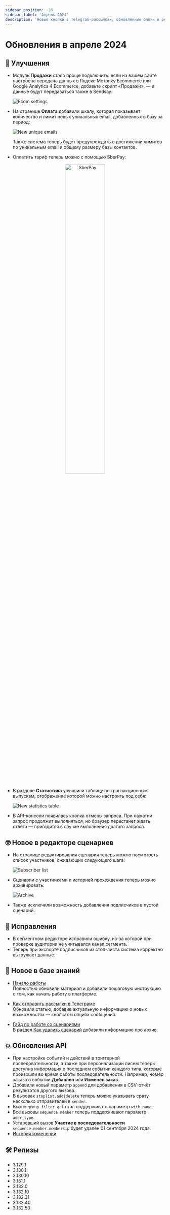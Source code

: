 ```yaml
---
sidebar_position: -16
sidebar_label: 'Апрель 2024'
description: 'Новые кнопки в Telegram-рассылках, обновлённые блоки в редакторе сценариев, группировка ссылок в карте кликов, другие улучшения и исправления платформы'
---
```



# Обновления в апреле 2024

## 🚀 Улучшения

- Модуль **Продажи** стало проще подключить: если на вашем сайте настроена передача данных в Яндекс Метрику Ecommerce или Google Analytics 4 Ecommerce, добавьте скрипт «Продажи», — и данные будут передаваться также в Sendsay:

  ![Ecom settings](/img/updates/2024/updates-april-2024/ecom-settings.png)

- На странице **Оплата** добавили шкалу, которая показывает количество и лимит новых уникальных email, добавленных в базу за период:

  ![New unique emails](/img/updates/2024/updates-april-2024/new-unique-emails.png)

  Также система теперь будет предупреждать о достижении лимитов по уникальным email и общему размеру базы контактов.

- Оплатить тариф теперь можно с помощью SberPay:

<p align="center">
  <img width="50%" src={sberpay} alt="SberPay" />
</p>

- В разделе **Статистика** улучшили таблицу по транзакционным выпускам, отображение которой можно настроить под себя:

  ![New statistics table](/img/updates/2024/updates-april-2024/new-statistics-table.png)

- В API-консоли появилась кнопка отмены запроса. При нажатии запрос продолжит выполняться, но браузер перестанет ждать ответа — пригодится в случае выполнения долгого запроса.

## 🤓 Новое в редакторе сценариев

- На странице редактирования сценария теперь можно посмотреть список участников, ожидающих следующего шага:

  ![Subscriber list](/img/updates/2024/updates-april-2024/subscriber-list.gif)

- Сценарии с участниками и историей прохождения теперь можно архивировать:

  ![Archive](/img/updates/2024/updates-april-2024/archive.gif)

- Также исключили возможность добавления подписчиков в пустой сценарий.

## 🐛 Исправления

- В сегментном редакторе исправили ошибку, из-за которой при проверке аудитории не учитывался канал сегмента.
- Теперь при экспорте подписчиков из стоп-листа система корректно выгружает данные.

## 📖 Новое в базе знаний

- [Начало работы](https://docs.sendsay.ru/)<br/>
  Полностью обновили материал и добавили пошаговую инструкцию о том, как начать работу в платформе.

- [Как отправить рассылки в Телеграме](https://docs.sendsay.ru/other-channels/telegram/how-to-create-a-telegram-campaign)<br/>
  Обновили статью, добавив актуальную информацию о новых возможностях — кнопках и опциях сообщения.

- [Гайд по работе со сценариями](https://docs.sendsay.ru/automations/automation-with-workflows/workflow-guide)<br/>
  В раздел [Как удалить сценарий](https://docs.sendsay.ru/automations/automation-with-workflows/workflow-guide/#как-удалить-сценарий) добавили информацию про архив.

## 💥 Обновления API

- При настройке событий и действий в триггерной последовательности, а также при персонализации писем теперь доступна информация о последнем событии каждого типа, которые произошли во время работы последовательности. Например, номер заказа в событии **Добавлен** или **Изменен заказ**.
- Добавили новый параметр `append` для добавления в СSV-отчёт результатов другого вызова.
- В вызовах `stoplist.add|delete` теперь можно указывать сразу несколько отправителей в `sender`.
- Вызов `group.filter.get` стал поддерживать параметр `with_name`.
- Все вызовы `sequence.member` теперь поддерживают параметр `addr_type`.
- Устаревший вызов **Участие в последовательности** `sequence.member.membersip` будет удалён 01 сентября 2024 года.
- [История изменений](https://sendsay.ru/api/api.html#История-изменений)

## 🛠️ Релизы

- 3.129.1
- 3.130.1
- 3.130.10
- 3.131.1
- 3.132.0
- 3.132.10
- 3.132.31
- 3.132.40
- 3.132.50
